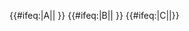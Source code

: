{{#ifeq:{{{exclude}}}|A||{{NYCS time 2|A|icon=nightsonly|text=僅深夜停站|time={{{time|}}}}} {{NYCS br|time={{{time|}}}}}}} {{#ifeq:{{{exclude}}}|B||{{NYCS time 2|B|icon=weekdaysonly|text=僅平日停站|time={{{time|}}}}} {{NYCS br|time={{{time|}}}}}}} {{#ifeq:{{{exclude}}}|C||{{NYCS time 2|C|icon=allexceptnights|text=任何時候停站（深夜除外）|time={{{time|}}}}}}}<noinclude>
[[Category:紐約地鐵模板|{{PAGENAME}}]]
</noinclude>